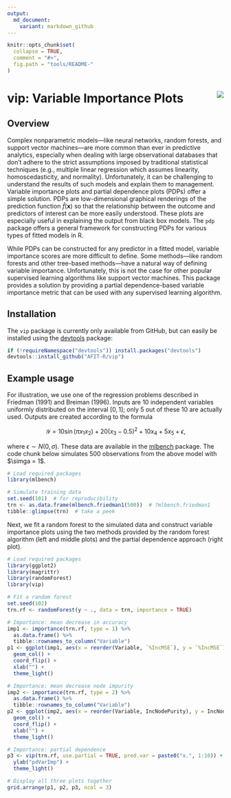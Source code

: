```yaml
---
output:
  md_document:
    variant: markdown_github
---
```


<!-- README.md is generated from README.Rmd. Please edit that file -->

```r
knitr::opts_chunk$set(
  collapse = TRUE,
  comment = "#>",
  fig.path = "tools/README-"
)
```

# vip: Variable Importance Plots <img src="tools/vip-logo.png" align="right" />

## Overview

Complex nonparametric models---like neural networks, random forests, and support vector machines---are more common than ever in predictive analytics, especially when dealing with large observational databases that don't adhere to the strict assumptions imposed by traditional statistical techniques (e.g., multiple linear regression which assumes linearity, homoscedasticity, and normality). Unfortunately, it can be challenging to understand the results of such models and explain them to management. Variable importance plots and partial dependence plots (PDPs) offer a simple solution. PDPs are low-dimensional graphical renderings of the prediction function $\widehat{f}\left(\boldsymbol{x}\right)$ so that the relationship between the outcome and predictors of interest can be more easily understood. These plots are especially useful in explaining the output from black box models. The `pdp` package offers a general framework for constructing PDPs for various types of fitted models in R. 

While PDPs can be constructed for any predictor in a fitted model, variable importance scores are more difficult to define. Some methods---like random forests and other tree-based methods---have a natural way of defining variable importance. Unfortunately, this is not the case for other popular supervised learning algorithms like support vector machines. This package provides a solution by providing a partial dependence-based variable importance metric that can be used with any supervised learning algorithm.


## Installation

The `vip` package is currently only available from GitHub, but can easily be installed using the [devtools](https://CRAN.R-project.org/package=devtools) package:
```r
if (!requireNamespace("devtools")) install.packages("devtools")
devtools::install_github("AFIT-R/vip")
```


## Example usage

For illustration, we use one of the regression problems described in Friedman (1991) and Breiman (1996). Inputs are 10 independent variables uniformly distributed on the interval $\left[0, 1\right]$; only 5 out of these 10 are actually used. Outputs are created according to the formula

$$
\mathcal{Y} = 10 \sin\left(\pi x_1 x_2\right) + 20 \left(x_3 - 0.5\right) ^ 2 + 10 x_4 + 5 x_5 + \epsilon,
$$

where $\epsilon \sim N\left(0, \sigma\right)$. These data are available in the [mlbench](https://CRAN.R-project.org/package=mlbench) package. The code chunk below simulates 500 observations from the above model with $\simga = 1$.
```r
# Load required packages
library(mlbench)

# Simulate training data
set.seed(101)  # for reproducibility
trn <- as.data.frame(mlbench.friedman1(500))  # ?mlbench.friedman1
tibble::glimpse(trn)  # take a peek
```

Next, we fit a random forest to the simulated data and construct variable importance plots using the two methods provided by the random forest algorithm (left and middle plots) and the partial dependence approach (right plot).
```r
# Load required packages
library(ggplot2)
library(magrittr)
library(randomForest)  
library(vip)

# Fit a random forest
set.seed(102)
trn.rf <- randomForest(y ~ ., data = trn, importance = TRUE)

# Importance: mean decrease in accuracy
imp1 <- importance(trn.rf, type = 1) %>%
  as.data.frame() %>%
  tibble::rownames_to_column("Variable")
p1 <- ggplot(imp1, aes(x = reorder(Variable, `%IncMSE`), y = `%IncMSE`)) +
  geom_col() +
  coord_flip() +
  xlab("") +
  theme_light()

# Importance: mean decrease node impurity
imp2 <- importance(trn.rf, type = 2) %>%
  as.data.frame() %>%
  tibble::rownames_to_column("Variable")
p2 <- ggplot(imp2, aes(x = reorder(Variable, IncNodePurity), y = IncNodePurity)) +
  geom_col() +
  coord_flip() +
  xlab("") +
  theme_light()

# Importance: partial dependence
p3 <- vip(trn.rf, use.partial = TRUE, pred.var = paste0("x.", 1:10)) +
  ylab("pdVarImp") +
  theme_light()

# Display all three plots together
grid.arrange(p1, p2, p3, ncol = 3)
```
